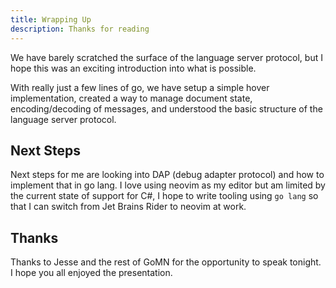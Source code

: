 ```yaml
---
title: Wrapping Up
description: Thanks for reading
---
```


We have barely scratched the surface of the language server protocol, but I hope this was an exciting introduction
into what is possible.

With really just a few lines of go, we have setup a simple hover implementation, created a way to manage document state,
encoding/decoding of messages, and understood the basic structure of the language server protocol.

## Next Steps

Next steps for me are looking into DAP (debug adapter protocol) and how to implement that in go lang.
I love using neovim as my editor but am limited by the current state of support for C#, I hope to write tooling using `go lang`
so that I can switch from Jet Brains Rider to neovim at work.

## Thanks

Thanks to Jesse and the rest of GoMN for the opportunity to speak tonight.
I hope you all enjoyed the presentation.
